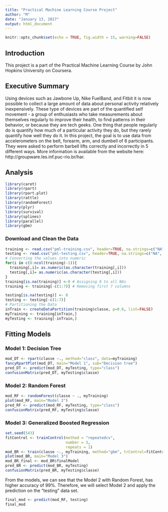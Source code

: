 ---
title: "Practical Machine Learning Course Project"
author: "M"
date: "January 13, 2017"
output: html_document
---

```{r setup, include=FALSE}
knitr::opts_chunk$set(echo = TRUE, fig.width = 15, warning=FALSE)
```

## Introduction
This project is a part of the Practical Machine Learning Course by John Hopkins University on Coursera.

## Executive Summary
Using devices such as Jawbone Up, Nike FuelBand, and Fitbit it is now possible to collect a large amount of data about personal activity relatively inexpensively. These type of devices are part of the quantified self movement - a group of enthusiasts who take measurements about themselves regularly to improve their health, to find patterns in their behavior, or because they are tech geeks. One thing that people regularly do is quantify how much of a particular activity they do, but they rarely quantify how well they do it. In this project, the goal is to use data from accelerometers on the belt, forearm, arm, and dumbell of 6 participants. They were asked to perform barbell lifts correctly and incorrectly in 5 different ways. More information is available from the website here: http://groupware.les.inf.puc-rio.br/har.

## Analysis

```{r Libraries}
library(caret)
library(rpart)
library(rpart.plot)
library(rattle)
library(randomForest)
library(plyr)
library(survival)
library(splines)
library(parallel)
library(gbm)
```

### Download and Clean the Data
```{r Loading and Cleaning Data}
training <- read.csv("pml-training.csv", header=TRUE, na.strings=c("NA", "", "#DIV/0!"))
testing <- read.csv("pml-testing.csv", header=TRUE, na.strings=c("NA", "", "#DIV/0!"))
# Converting the values into numeric
for(i in c(8:ncol(training)-1)){
  training[,i]= as.numeric(as.character(training[,i]))
  testing[,i]= as.numeric(as.character(testing[,i]))
}
training[is.na(training)] <-0 # Assigning 0 to all NAs
training <- training[-c(1:7)] # Removing first 7 columns

testing[is.na(testing)] <- 0
testing <- testing[-c(1:7)]
# Partitioning the Data
inTrain <- createDataPartition(training$classe, p=0.6, list=FALSE)
myTraining <- training[inTrain,]
myTesting <- training[-inTrain,]
```

## Fitting Models
### Model 1: Decision Tree
```{r Decision tree}
mod_DT <- rpart(classe ~., method="class", data=myTraining)
fancyRpartPlot(mod_DT, main="Model 1", sub="Decision tree")
pred_DT <- predict(mod_DT, myTesting, type="class")
confusionMatrix(pred_DT, myTesting$classe)
```

### Model 2: Random Forest
```{r Random Forest}
mod_RF <- randomForest(classe ~ ., myTraining)
plot(mod_RF, main="Model 2")
pred_RF <- predict(mod_RF, myTesting, type="class")
confusionMatrix(pred_RF, myTesting$classe)
```

### Model 3: Generalized Boosted Regression
```{r}
set.seed(543)
fitControl <- trainControl(method = "repeatedcv",
                           number = 3,
                           repeats = 1)
mod_BR <- train(classe ~., myTraining, method="gbm", trControl=fitControl, verbose = FALSE)
plot(mod_BR, main="Model 3")
mod_BR_final <- mod_BR$finalModel
pred_BR <- predict(mod_BR, myTesting)
confusionMatrix(pred_BR, myTesting$classe)
```

From the models, we can see that the Model 2 with Random Forest, has higher accuracy of 99%. Therefore, we will select Model 2 and apply the prediction on the "testing" data set.
```{r}
final_mod <- predict(mod_RF, testing)
final_mod
```
